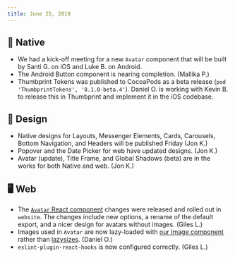 ```yaml
---
title: June 25, 2019
---
```


## 📱 Native

-   We had a kick-off meeting for a new `Avatar` component that will be built by Santi G. on iOS and Luke B. on Android.
-   The Android Button component is nearing completion. (Mallika P.)
-   Thumbprint Tokens was published to CocoaPods as a beta release (`pod 'ThumbprintTokens', '8.1.0-beta.4'`). Daniel O. is working with Kevin B. to release this in Thumbprint and implement it in the iOS codebase.

## 🍭 Design

-   Native designs for Layouts, Messenger Elements, Cards, Carousels, Bottom Navigation, and Headers will be published Friday (Jon K.)
-   Popover and the Date Picker for web have updated designs. (Jon K.)
-   Avatar (update), Title Frame, and Global Shadows (beta) are in the works for both Native and web. (Jon K.)

## 🖥 Web

-   The [`Avatar` React component](https://thumbprint.design/components/avatar/react/) changes were released and rolled out in `website`. The changes include new options, a rename of the default export, and a nicer design for avatars without images. (Giles L.)
-   Images used in `Avatar` are now lazy-loaded with [our Image component](https://thumbprint.design/components/image/react/) rather than [lazysizes](https://github.com/aFarkas/lazysizes). (Daniel O.)
-   `eslint-plugin-react-hooks` is now configured correctly. (Giles L.)
